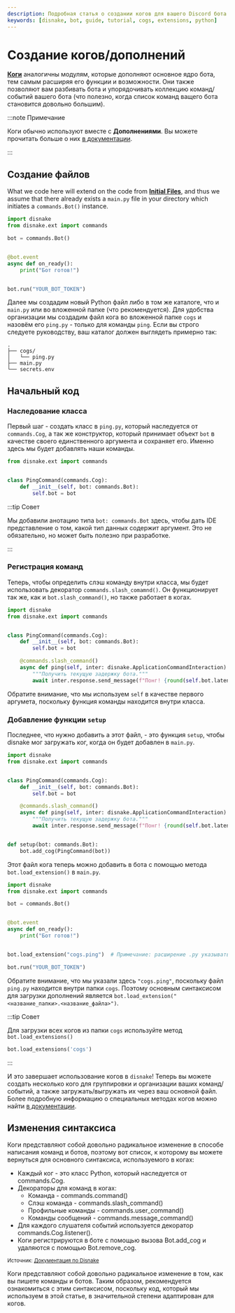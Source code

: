 ```yaml
---
description: Подробная статья о создании когов для вашего Discord бота.
keywords: [disnake, bot, guide, tutorial, cogs, extensions, python]
---
```


# Создание когов/дополнений

[**Коги**](https://docs.disnake.dev/en/latest/ext/commands/cogs.html) аналогичны модулям, которые дополняют основное
ядро бота, тем самым расширяя его функции и возможности. Они также позволяют вам разбивать бота и упорядочивать
коллекцию команд/событий вашего бота (что полезно, когда список команд ващего бота становится довольно большим).

:::note Примечание

Коги обычно используют вместе с **Дополнениями**. Вы можете прочитать больше о них
[в документации](https://docs.disnake.dev/en/latest/ext/commands/extensions.html).

:::

## Создание файлов

What we code here will extend on the code from [**Initial Files**](./initial-files.mdx), and thus we assume that there
already exists a `main.py` file in your directory which initiates a `commands.Bot()` instance.

```python title="main.py"
import disnake
from disnake.ext import commands

bot = commands.Bot()


@bot.event
async def on_ready():
    print("Бот готов!")


bot.run("YOUR_BOT_TOKEN")
```

Далее мы создадим новый Python файл либо в том же каталоге, что и `main.py` или во вложенной папке (что рекомендуется).
Для удобства организации мы создадим файл кога во вложенной папке `cogs` и назовём его `ping.py` - только для команды
`ping`. Если вы строго следуете руководству, ваш каталог должен выглядеть примерно так:

```
.
├── cogs/
│   └── ping.py
├── main.py
└── secrets.env
```

## Начальный код

### Наследование класса

Первый шаг - создать класс в `ping.py`, который наследуется от `commands.Cog`, а так же конструктор, который принимает
объект `bot` в качестве своего единственного аргумента и сохраняет его. Именно здесь мы будет добавлять наши команды.

```python title="ping.py"
from disnake.ext import commands


class PingCommand(commands.Cog):
    def __init__(self, bot: commands.Bot):
        self.bot = bot
```

:::tip Совет

Мы добавили анотацию типа `bot: commands.Bot` здесь, чтобы дать IDE представление о том, какой тип данных содержит
аргумент. Это не обязательно, но может быть полезно при разработке.

:::

### Регистрация команд

Теперь, чтобы определить слэш команду внутри класса, мы будет использовать декоратор `commands.slash_comamnd()`. Он
функционирует так же, как и `bot.slash_command()`, но также работает в когах.

```python title="ping.py" {9,10}
import disnake
from disnake.ext import commands


class PingCommand(commands.Cog):
    def __init__(self, bot: commands.Bot):
        self.bot = bot

    @commands.slash_command()
    async def ping(self, inter: disnake.ApplicationCommandInteraction):
        """Получить текущую задержку бота."""
        await inter.response.send_message(f"Понг! {round(self.bot.latency * 1000)}мс")
```

Обратите внимание, что мы используем `self` в качестве первого аргумета, поскольку функция команды находится внутри
класса.

### Добавление функции `setup`

Последнее, что нужно добавить a этот файл, - это функция `setup`, чтобы disnake мог загружать ког, когда он будет
добавлен в `main.py`.

```python title="ping.py" {15,16}
import disnake
from disnake.ext import commands


class PingCommand(commands.Cog):
    def __init__(self, bot: commands.Bot):
        self.bot = bot

    @commands.slash_command()
    async def ping(self, inter: disnake.ApplicationCommandInteraction):
        """Получить текущую задержку бота."""
        await inter.response.send_message(f"Понг! {round(self.bot.latency * 1000)}мс")


def setup(bot: commands.Bot):
    bot.add_cog(PingCommand(bot))
```

Этот файл кога теперь можно добавить в бота с помощью метода `bot.load_extension()` в `main.py`.

```python title="main.py" {12}
import disnake
from disnake.ext import commands

bot = commands.Bot()


@bot.event
async def on_ready():
    print("Бот готов!")


bot.load_extension("cogs.ping")  # Примечание: расширение .py указывать не нужно

bot.run("YOUR_BOT_TOKEN")
```

Обратите внимание, что мы указали здесь `"cogs.ping"`, поскольку файл `ping.py` находится внутри папки `cogs`. Поэтому
основным синтаксисом для загрузки дополнений является `bot.load_extension("<название_папки>.<название_файла>")`.

:::tip Совет

Для загрузки всех когов из папки `cogs` используйте метод `bot.load_extensions()`

```python
bot.load_extensions('cogs')
```

:::

И это завершает использование когов в `disnake`! Теперь вы можете создать несколько кого для группировки и организации
ваших команд/событий, а также загружать/выгружать их через ваш основной файл. Более подробную информацию о специальных
методах когов можно найти [в документации](https://docs.disnake.dev/en/latest/ext/commands/cogs.html).

## Изменения синтаксиса

Коги представляют собой довольно радикальное изменение в способе написания команд и ботов, поэтому вот список, к
которому вы можете вернуться для основного синтаксиса, используемого в когах:

-   Каждый ког - это класс Python, который наследуется от <DocsLink ext="commands" reference="disnake.ext.commands.Cog">commands.Cog</DocsLink>.
-   Декораторы для команд в когах:
    -   Команда - <DocsLink ext="commands" reference="disnake.ext.commands.command">commands.command()</DocsLink>
    -   Слэш команда - <DocsLink ext="commands" reference="disnake.ext.commands.slash_command">commands.slash_command()</DocsLink>
    -   Профильные команды - <DocsLink ext="commands" reference="disnake.ext.commands.user_command">commands.user_command()</DocsLink>
    -   Команды сообщений - <DocsLink ext="commands" reference="disnake.ext.commands.message_command">commands.message_command()</DocsLink>
-   Для каждого слушателя событий используется декоратор  <DocsLink ext="commands" reference="disnake.ext.commands.Cog.listener">commands.Cog.listener()</DocsLink>.
-   Коги регистрируются в боте с помощью вызова <DocsLink ext="commands" reference="disnake.ext.commands.Bot.add_cog">Bot.add_cog</DocsLink> и удаляются с помощью <DocsLink ext="commands" reference="disnake.ext.commands.Bot.remove_cog">Bot.remove_cog</DocsLink>.

<sup>
	Источник: <a href="https://docs.disnake.dev/en/latest/ext/commands/cogs.html">Документация по Disnake</a>
</sup>

Коги представляют собой довольно радикальное изменение в том, как вы пишете команды и ботов. Таким образом,
рекомендуется ознакомиться с этим синтаксисом, поскольку код, который мы используем в этой статье, в значительной
степени адаптирован для когов.
